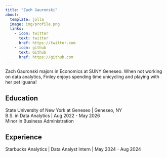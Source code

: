```yaml
---
title: "Zach Gauronski"
about:
  template: jolla
  image: img/profile.png
  links:
    - icon: twitter
      text: twitter
      href: https://twitter.com
    - icon: github
      text: Github
      href: https://github.com
---
```


Zach Gauronski majors in Economics at SUNY Geneseo. When not working on data analytics, Finley enjoys spending time unicycling and playing with her pet iguana!

## Education

State University of New York at Geneseo | Geneseo, NY <br>
B.S. in Data Analytics | Aug 2022 - May 2026 <br>
Minor in Business Administration 

## Experience

Starbucks Analytics | Data Analyst Intern | May 2024 - Aug 2024
